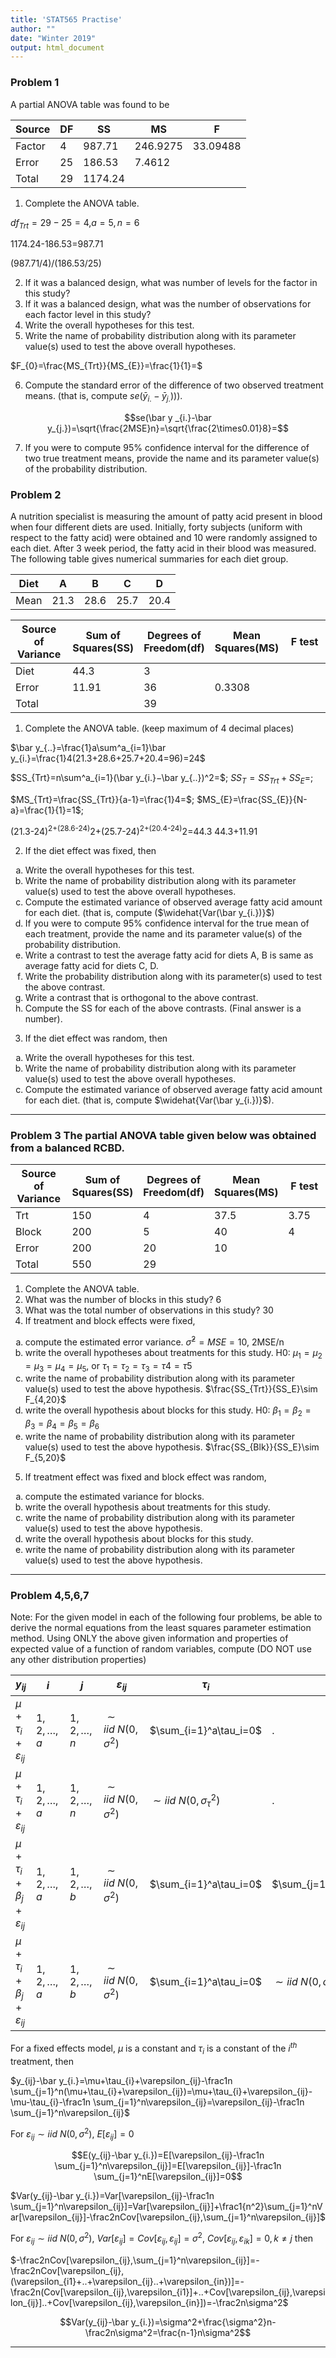 ```yaml
---
title: 'STAT565 Practise'
author: ""
date: "Winter 2019"
output: html_document
---
```



### Problem 1 

A partial ANOVA table was found to be

|Source|DF|SS|MS|F|
| ---  | ---  | --- | --- | --- |
|Factor|4 |987.71 |246.9275|33.09488|
|Error |25|186.53 |7.4612|   
|Total |29|1174.24|

(1) Complete the ANOVA table.

$df_{Trt}=29-25=4$,$a=5,n=6$

1174.24-186.53=987.71

(987.71/4)/(186.53/25)

(2) If it was a balanced design, what was number of levels for the factor in this study?
(3) If it was a balanced design, what was the number of observations for each factor level in this study?
(4) Write the overall hypotheses for this test.
(5) Write the name of probability distribution along with its parameter value(s) used to test the above overall hypotheses.

$F_{0}=\frac{MS_{Trt}}{MS_{E}}=\frac{1}{1}=$

(6) Compute the standard error of the difference of two observed treatment means. (that is, compute $se(\bar y _{i.}-\bar y_{j.}))$).

$$se(\bar y _{i.}-\bar y_{j.})=\sqrt{\frac{2MSE}n}=\sqrt{\frac{2\times0.01}8}=$$

(7) If you were to compute 95% confidence interval for the difference of two true treatment means, provide the name and its parameter value(s) of the probability distribution.

### Problem 2 

A nutrition specialist is measuring the amount of patty acid present in blood when four different diets are used. Initially, forty subjects (uniform with respect to the fatty acid) were obtained and 10 were randomly assigned to each diet. After 3 week period, the fatty acid in their blood was measured. The following table gives numerical summaries for each diet group.

| Diet| A  |  B  | C  | D  |
| ----| ---| --- |--- |--- |
| Mean|21.3|28.6 |25.7|20.4|

|Source of Variance|Sum of Squares(SS)|Degrees of Freedom(df)|Mean Squares(MS)|F test|
| --- | ---  | --- | --- | --- |
|Diet |44.3|3 |||
|Error|11.91|36|0.3308|   
|Total|     |39|

 (1) Complete the ANOVA table. (keep maximum of 4 decimal places)
 
$\bar y_{..}=\frac{1}a\sum^a_{i=1}\bar y_{i.}=\frac{1}4(21.3+28.6+25.7+20.4=96)=24$

$SS_{Trt}=n\sum^a_{i=1}(\bar y_{i.}−\bar y_{..})^2=$; $SS_{T}=SS_{Trt}+SS_{E}=$;

$MS_{Trt}=\frac{SS_{Trt}}{a-1}=\frac{1}4=$; $MS_{E}=\frac{SS_{E}}{N-a}=\frac{1}{1}=1$;

(21.3-24)^2+(28.6-24)^2+(25.7-24)^2+(20.4-24)^2=44.3
44.3+11.91

 (2) If the diet effect was fixed, then
  (a) Write the overall hypotheses for this test.
  (b) Write the name of probability distribution along with its parameter value(s) used to test the above overall hypotheses.
  (c) Compute the estimated variance of observed average fatty acid amount for each diet. (that is, compute ($\widehat{Var(\bar y_{i.})}$)
  (d) If you were to compute 95% confidence interval for the true mean of each treatment, provide the name and its parameter value(s) of the probability distribution.
  (e) Write a contrast to test the average fatty acid for diets A, B is same as average fatty acid for diets C, D.
  (f) Write the probability distribution along with its parameter(s) used to test the above contrast.
  (g) Write a contrast that is orthogonal to the above contrast.
  (h) Compute the SS for each of the above contrasts. (Final answer is a number).
 (3) If the diet effect was random, then
  (a) Write the overall hypotheses for this test.
  (b) Write the name of probability distribution along with its parameter value(s) used to test the above overall hypotheses.
  (c) Compute the estimated variance of observed average fatty acid amount for each diet. (that is, compute $\widehat{Var(\bar y_{i.})}$).

 ---

### Problem 3 The partial ANOVA table given below was obtained from a balanced RCBD.

|Source of Variance|Sum of Squares(SS)|Degrees of Freedom(df)|Mean Squares(MS)|F test|
| --- | ---  | --- | --- | --- |
|Trt   | 150 | 4|37.5|3.75|
|Block | 200 | 5|40  |4|
|Error | 200 |20|10  |   
|Total | 550 |29|

 (1) Complete the ANOVA table.
 (2) What was the number of blocks in this study? 6
 (3) What was the total number of observations in this study? 30
 (4) If treatment and block effects were fixed,
  (a) compute the estimated error variance. $\hat\sigma^2=MSE=10$, 2MSE/n
  (b) write the overall hypotheses about treatments for this study. H0: $\mu_1=\mu_2=\mu_3=\mu_4=\mu_5$, or $\tau_1=\tau_2=\tau_3=\tau4=\tau5$
  (c) write the name of probability distribution along with its parameter value(s) used to test the above hypothesis. $\frac{SS_{Trt}}{SS_E}\sim F_{4,20}$
  (d) write the overall hypothesis about blocks for this study. H0: $\beta_1=\beta_2=\beta_3=\beta_4=\beta_5=\beta_6$
  (e) write the name of probability distribution along with its parameter value(s) used to test the above hypothesis. $\frac{SS_{Blk}}{SS_E}\sim F_{5,20}$
 (5) If treatment effect was fixed and block effect was random,
  (a) compute the estimated variance for blocks.
  (b) write the overall hypothesis about treatments for this study.
  (c) write the name of probability distribution along with its parameter value(s) used to test the above hypothesis.
  (d) write the overall hypothesis about blocks for this study.
  (e) write the name of probability distribution along with its parameter value(s) used to test the above hypothesis.
  
 ---

### Problem 4,5,6,7

Note: For the given model in each of the following four problems, be able to derive the normal equations from the least squares parameter estimation method. Using ONLY the above given information and properties of expected value of a function of random variables, compute (DO NOT use any other distribution properties)

|$y_{ij}$|$i$|$j$|$ε_{ij}$|$\tau_i$|$\beta_j$|$\bar y_{i.}$|$\bar y_{.j}$|$\bar y_{..}$|
|   ---  |---|---|   ---  | ---    | ---     | ---         | ---         | ---         |
|$\mu+\tau_{i}+ε_{ij}$|$1,2,…,a$|$1,2,…,n$|$\sim iid\ N(0,σ^2)$|$\sum_{i=1}^a\tau_i=0$|.|$\frac1n\sum_{j=1}^ny_{ij}$|.|$\frac1{an}\sum_{i=1}^a\sum_{j=1}^ny_{ij}$|
|$\mu+\tau_{i}+ε_{ij}$|$1,2,…,a$|$1,2,…,n$|$\sim iid\ N(0,σ^2)$|$\sim iid\ N(0,σ_{\tau}^2)$|.|$\frac1n\sum_{j=1}^ny_{ij}$|.|$\frac1{an}\sum_{i=1}^a\sum_{j=1}^ny_{ij}$|
|$\mu+\tau_{i}+\beta_j+ε_{ij}$|$1,2,…,a$|$1,2,…,b$|$\sim iid\ N(0,σ^2)$|$\sum_{i=1}^a\tau_i=0$|$\sum_{j=1}^b\beta_j=0$|$\frac1b\sum_{j=1}^by_{ij}$|$\frac1a\sum_{i=1}^ay_{ij}$|$\frac1{ab}\sum_{i=1}^a\sum_{j=1}^by_{ij}$|
|$\mu+\tau_{i}+\beta_j+ε_{ij}$|$1,2,…,a$|$1,2,…,b$|$\sim iid\ N(0,σ^2)$|$\sum_{i=1}^a\tau_i=0$|$\sim iid\ N(0,σ_{\beta}^2)$|$\frac1b\sum_{j=1}^by_{ij}$|$\frac1a\sum_{i=1}^ay_{ij}$|$\frac1{ab}\sum_{i=1}^a\sum_{j=1}^by_{ij}$|



For a fixed effects model, $\mu$ is a constant and $\tau_i$ is a constant of the $i^{th}$ treatment, then

$y_{ij}-\bar y_{i.}=\mu+\tau_{i}+\varepsilon_{ij}-\frac1n \sum_{j=1}^n(\mu+\tau_{i}+\varepsilon_{ij})=\mu+\tau_{i}+\varepsilon_{ij}-\mu-\tau_{i}-\frac1n \sum_{j=1}^n\varepsilon_{ij}=\varepsilon_{ij}-\frac1n \sum_{j=1}^n\varepsilon_{ij}$

For $ε_{ij}\sim iid\ N(0,σ^2)$, $E[\varepsilon_{ij}]=0$

$$E(y_{ij}-\bar y_{i.})=E[\varepsilon_{ij}-\frac1n \sum_{j=1}^n\varepsilon_{ij}]=E[\varepsilon_{ij}]-\frac1n \sum_{j=1}^nE[\varepsilon_{ij}]=0$$

$Var(y_{ij}-\bar y_{i.})=Var[\varepsilon_{ij}-\frac1n \sum_{j=1}^n\varepsilon_{ij}]=Var[\varepsilon_{ij}]+\frac1{n^2}\sum_{j=1}^nVar[\varepsilon_{ij}]-\frac2nCov[\varepsilon_{ij},\sum_{j=1}^n\varepsilon_{ij}]$

For $ε_{ij}\sim iid\ N(0,σ^2)$, $Var[\varepsilon_{ij}]=Cov[\varepsilon_{ij},\varepsilon_{ij}]=\sigma^2$, $Cov[\varepsilon_{ij},\varepsilon_{ik}]=0,k\neq j$ then

$-\frac2nCov[\varepsilon_{ij},\sum_{j=1}^n\varepsilon_{ij}]=-\frac2nCov[\varepsilon_{ij},(\varepsilon_{i1}+..+\varepsilon_{ij}..+\varepsilon_{in})]=-\frac2n(Cov[\varepsilon_{ij},\varepsilon_{i1}]+..+Cov[\varepsilon_{ij},\varepsilon_{ij}]..+Cov[\varepsilon_{ij},\varepsilon_{in}])=-\frac2n\sigma^2$

$$Var(y_{ij}-\bar y_{i.})=\sigma^2+\frac{\sigma^2}n-\frac2n\sigma^2=\frac{n-1}n\sigma^2$$
 
 ---

